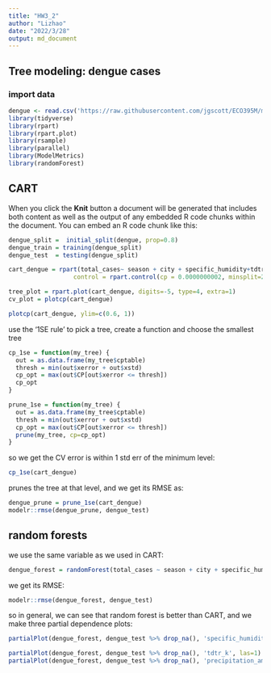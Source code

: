 ```yaml
---
title: "HW3_2"
author: "Lizhao"
date: "2022/3/28"
output: md_document
---
```



## Tree modeling: dengue cases

### import data

```r
dengue <- read.csv('https://raw.githubusercontent.com/jgscott/ECO395M/master/data/dengue.csv')
library(tidyverse)
library(rpart)
library(rpart.plot)
library(rsample) 
library(parallel)
library(ModelMetrics)
library(randomForest)
```

## CART

When you click the **Knit** button a document will be generated that includes both content as well as the output of any embedded R code chunks within the document. You can embed an R code chunk like this:
```r
dengue_split =  initial_split(dengue, prop=0.8)
dengue_train = training(dengue_split)
dengue_test  = testing(dengue_split)

```

```r
cart_dengue = rpart(total_cases~ season + city + specific_humidity+tdtr_k+precipitation_amt, data=dengue_train,
                  control = rpart.control(cp = 0.0000000002, minsplit=20))

tree_plot = rpart.plot(cart_dengue, digits=-5, type=4, extra=1)
cv_plot = plotcp(cart_dengue)

```

```r
plotcp(cart_dengue, ylim=c(0.6, 1))

```
use the '1SE rule' to pick a tree, create a function and choose the  smallest tree 

```r
cp_1se = function(my_tree) {
  out = as.data.frame(my_tree$cptable)
  thresh = min(out$xerror + out$xstd)
  cp_opt = max(out$CP[out$xerror <= thresh])
  cp_opt
}

prune_1se = function(my_tree) {
  out = as.data.frame(my_tree$cptable)
  thresh = min(out$xerror + out$xstd)
  cp_opt = max(out$CP[out$xerror <= thresh])
  prune(my_tree, cp=cp_opt)
}

```
so we get the CV error is within 1 std err of the minimum level:
```r
cp_1se(cart_dengue)

```
prunes the tree at that level, and we get its RMSE as:
```r
dengue_prune = prune_1se(cart_dengue)
modelr::rmse(dengue_prune, dengue_test)
```

## random forests
we use the same variable as we used in CART:
```r
dengue_forest = randomForest(total_cases ~ season + city + specific_humidity + tdtr_k + precipitation_amt, data=dengue_train %>% drop_na(), importance = TRUE)
```

we get its RMSE:
```r
modelr::rmse(dengue_forest, dengue_test)

```

so in general, we can see that random forest is better than CART, and we make three partial dependence plots:

```r
partialPlot(dengue_forest, dengue_test %>% drop_na(), 'specific_humidity', las=1)

partialPlot(dengue_forest, dengue_test %>% drop_na(), 'tdtr_k', las=1)
partialPlot(dengue_forest, dengue_test %>% drop_na(), 'precipitation_amt', las=1)

```



